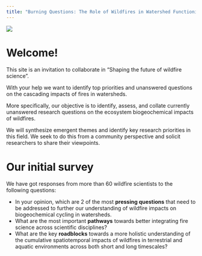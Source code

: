 ```yaml
---
title: "Burning Questions: The Role of Wildfires in Watershed Functioning"
---
```


![](docs/assets/wildfires.png){fig-alt="Intense fire consuming trees in a forest" fig-align="center"}

# Welcome!

This site is an invitation to collaborate in "Shaping the future of wildfire science".

With your help we want to identify top priorities and unanswered questions on the cascading impacts of fires in watersheds.

More specifically, our objective is to identify, assess, and collate currently unanswered research questions on the ecosystem biogeochemical impacts of wildfires.

We will synthesize emergent themes and identify key research priorities in this field. We seek to do this from a community perspective and solicit researchers to share their viewpoints.

# Our initial survey

We have got responses from more than 60 wildfire scientists to the following questions: 

* In your opinion, which are 2 of the most **pressing questions** that need to be addressed to further our understanding of wildfire impacts on biogeochemical cycling in watersheds.
* What are the most important **pathways** towards better integrating fire science across scientific disciplines?
* What are the key **roadblocks** towards a more holistic understanding of the cumulative spatiotemporal impacts of wildfires in terrestrial and aquatic environments across both short and long timescales?
